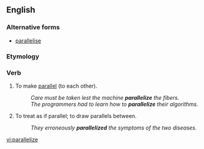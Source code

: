 ==English==

===Alternative forms===
* [[parallelise]]

===Etymology===
{{suffix|parallel|ize|lang=en}}

===Verb===
{{en-verb|paralleliz|es}}

# To make [[parallel]] (to each other).
#: ''Care must be taken lest the machine '''parallelize''' the fibers.''
#: ''The programmers had to learn how to '''parallelize''' their algorithms.''
# To treat as if parallel; to draw parallels between.
#: ''They erroneously '''parallelized''' the symptoms of the two diseases.''

[[vi:parallelize]]